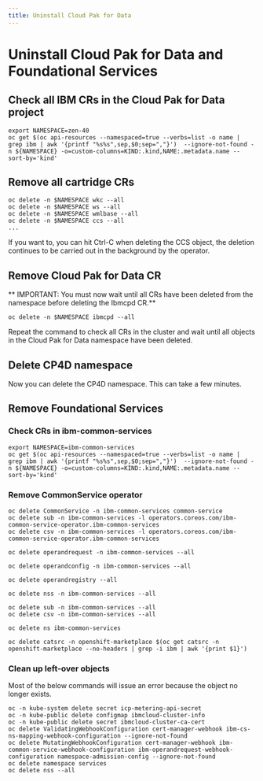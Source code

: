 ```yaml
---
title: Uninstall Cloud Pak for Data
---
```


# Uninstall Cloud Pak for Data and Foundational Services

## Check all IBM CRs in the Cloud Pak for Data project
```
export NAMESPACE=zen-40
oc get $(oc api-resources --namespaced=true --verbs=list -o name | grep ibm | awk '{printf "%s%s",sep,$0;sep=","}')  --ignore-not-found -n ${NAMESPACE} -o=custom-columns=KIND:.kind,NAME:.metadata.name --sort-by='kind'
```

## Remove all cartridge CRs
```
oc delete -n $NAMESPACE wkc --all
oc delete -n $NAMESPACE ws --all
oc delete -n $NAMESPACE wmlbase --all
oc delete -n $NAMESPACE ccs --all
...
```

If you want to, you can hit Ctrl-C when deleting the CCS object, the deletion continues to be carried out in the background by the operator. 

## Remove Cloud Pak for Data CR

** IMPORTANT: You must now wait until all CRs have been deleted from the namespace before deleting the Ibmcpd CR.**
```
oc delete -n $NAMESPACE ibmcpd --all
```

Repeat the command to check all CRs in the cluster and wait until all objects in the Cloud Pak for Data namespace have been deleted.

## Delete CP4D namespace
Now you can delete the CP4D namespace. This can take a few minutes.

## Remove Foundational Services

### Check CRs in ibm-common-services
```
export NAMESPACE=ibm-common-services
oc get $(oc api-resources --namespaced=true --verbs=list -o name | grep ibm | awk '{printf "%s%s",sep,$0;sep=","}')  --ignore-not-found -n ${NAMESPACE} -o=custom-columns=KIND:.kind,NAME:.metadata.name --sort-by='kind'
```


### Remove CommonService operator
```
oc delete CommonService -n ibm-common-services common-service
oc delete sub -n ibm-common-services -l operators.coreos.com/ibm-common-service-operator.ibm-common-services
oc delete csv -n ibm-common-services -l operators.coreos.com/ibm-common-service-operator.ibm-common-services

oc delete operandrequest -n ibm-common-services --all

oc delete operandconfig -n ibm-common-services --all

oc delete operandregistry --all

oc delete nss -n ibm-common-services --all

oc delete sub -n ibm-common-services --all
oc delete csv -n ibm-common-services --all

oc delete ns ibm-common-services

oc delete catsrc -n openshift-marketplace $(oc get catsrc -n openshift-marketplace --no-headers | grep -i ibm | awk '{print $1}')
```

### Clean up left-over objects
Most of the below commands will issue an error because the object no longer exists.
```
oc -n kube-system delete secret icp-metering-api-secret 
oc -n kube-public delete configmap ibmcloud-cluster-info
oc -n kube-public delete secret ibmcloud-cluster-ca-cert
oc delete ValidatingWebhookConfiguration cert-manager-webhook ibm-cs-ns-mapping-webhook-configuration --ignore-not-found
oc delete MutatingWebhookConfiguration cert-manager-webhook ibm-common-service-webhook-configuration ibm-operandrequest-webhook-configuration namespace-admission-config --ignore-not-found
oc delete namespace services
oc delete nss --all
```
